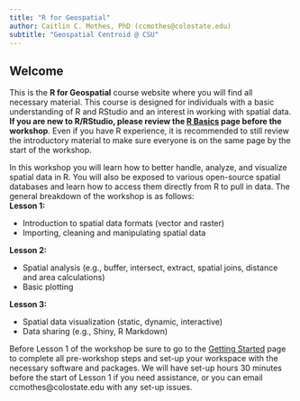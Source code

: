 ```yaml
---
title: "R for Geospatial"
author: Caitlin C. Mothes, PhD (ccmothes@colostate.edu)
subtitle: "Geospatial Centroid @ CSU"
---
```


## Welcome

This is the **R for Geospatial** course website where you will find all necessary material. This course is designed for individuals with a basic understanding of R and RStudio and an interest in working with spatial data. **If you are new to R/RStudio, please review the [R Basics](basics.qmd) page before the workshop**. Even if you have R experience, it is recommended to still review the introductory material to make sure everyone is on the same page by the start of the workshop.

In this workshop you will learn how to better handle, analyze, and visualize spatial data in R. You will also be exposed to various open-source spatial databases and learn how to access them directly from R to pull in data. The general breakdown of the workshop is as follows:**\
Lesson 1:**

-   Introduction to spatial data formats (vector and raster)
-   Importing, cleaning and manipulating spatial data

**Lesson 2:**

-   Spatial analysis (e.g., buffer, intersect, extract, spatial joins, distance and area calculations)
-   Basic plotting

**Lesson 3:**

-   Spatial data visualization (static, dynamic, interactive)
-   Data sharing (e.g., Shiny, R Markdown)

Before Lesson 1 of the workshop be sure to go to the [Getting Started](setup.qmd) page to complete all pre-workshop steps and set-up your workspace with the necessary software and packages. We will have set-up hours 30 minutes before the start of Lesson 1 if you need assistance, or you can email ccmothes\@colostate.edu with any set-up issues.
